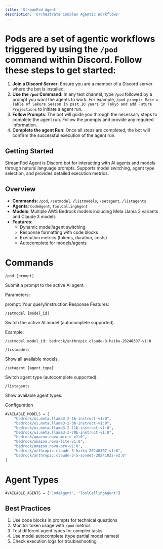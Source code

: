 ```yaml
---
title: 'StreamPod Agent'
description: 'Orchestrate Complex Agentic Workflows'
---
```


# Pods are a set of agentic workflows triggered by using the `/pod` command within Discord. Follow these steps to get started:

1. **Join a Discord Server**: Ensure you are a member of a Discord server where the bot is installed.
2. **Use the `/pod` Command**: In any text channel, type `/pod` followed by a prompt you want the agents to work. For example, `/pod prompt: Make a Table of Sakura Season in past 10 years in Tokyo and add Future Projections` to initiate a agent run.
3. **Follow Prompts**: The bot will guide you through the necessary steps to complete the agent run. Follow the prompts and provide any required information.
4. **Complete the agent Run**: Once all steps are completed, the bot will confirm the successful execution of the agent run.

## Getting Started

StreamPod Agent is Discord bot for interacting with AI agents and models through natural language prompts. Supports model switching, agent type selection, and provides detailed execution metrics.

## Overview

- **Commands**: `/pod`, `/setmodel`, `/listmodels`, `/setagent`, `/listagents`
- **Agents**: `CodeAgent`, `ToolCallingAgent`
- **Models**: Multiple AWS Bedrock models including Meta Llama 3 variants and Claude 3 models
- **Features**:
  - Dynamic model/agent switching
  - Response formatting with code blocks
  - Execution metrics (tokens, duration, costs)
  - Autocomplete for models/agents

# Commands

`/pod [prompt]`

Submit a prompt to the active AI agent.

Parameters:

prompt: Your query/instruction
Response Features:

`/setmodel [model_id]`

Switch the active AI model (autocomplete supported).

Example:

`/setmodel model_id: bedrock/anthropic.claude-3-haiku-20240307-v1:0`

`/listmodels`


Show all available models.

`/setagent [agent_type]`

Switch agent type (autocomplete supported).

`/listagents`

Show available agent types.

Configuration
```bash
AVAILABLE_MODELS = [
    "bedrock/us.meta.llama3-2-1b-instruct-v1:0",
    "bedrock/us.meta.llama3-2-3b-instruct-v1:0",
    "bedrock/us.meta.llama3-2-11b-instruct-v1:0",
    "bedrock/us.meta.llama3-3-70b-instruct-v1:0",
    "bedrock/amazon.nova-micro-v1:0",
    "bedrock/amazon.nova-lite-v1:0",
    "bedrock/amazon.nova-pro-v1:0",
    "bedrock/anthropic.claude-3-haiku-20240307-v1:0",
    "bedrock/anthropic.claude-3-5-sonnet-20241022-v2:0"
]
```

# Agent Types

```bash
AVAILABLE_AGENTS = ["CodeAgent", "ToolCallingAgent"]
```

## Best Practices
1. Use code blocks in prompts for technical questions
2. Monitor token usage with `/pod` metrics
3. Test different agent types for complex tasks
4. Use model autocomplete (type partial model names)
5. Check execution logs for troubleshooting
